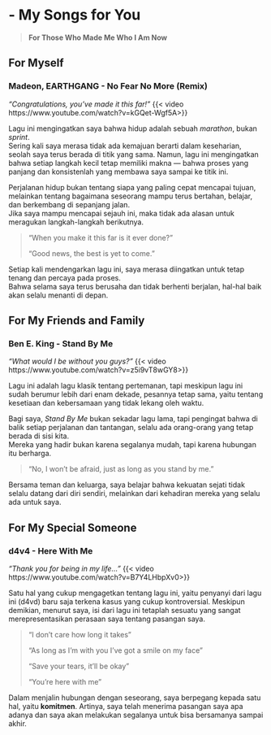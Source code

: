 # - My Songs for You
    
>**For Those Who Made Me Who I Am Now**

## For Myself 
### Madeon, EARTHGANG - No Fear No More (Remix) {.unnumbered}
*"Congratulations, you've made it this far!"*
{{< video https://www.youtube.com/watch?v=kGQet-Wgf5A>}}


Lagu ini mengingatkan saya bahwa hidup adalah sebuah *marathon*, bukan *sprint*.  
Sering kali saya merasa tidak ada kemajuan berarti dalam keseharian, seolah saya terus berada di titik yang sama. Namun, lagu ini mengingatkan bahwa setiap langkah kecil tetap memiliki makna — bahwa proses yang panjang dan konsistenlah yang membawa saya sampai ke titik ini.

Perjalanan hidup bukan tentang siapa yang paling cepat mencapai tujuan, melainkan tentang bagaimana seseorang mampu terus bertahan, belajar, dan berkembang di sepanjang jalan.  
Jika saya mampu mencapai sejauh ini, maka tidak ada alasan untuk meragukan langkah-langkah berikutnya.

> “When you make it this far is it ever done?”  
>
> “Good news, the best is yet to come.”

Setiap kali mendengarkan lagu ini, saya merasa diingatkan untuk tetap tenang dan percaya pada proses.  
Bahwa selama saya terus berusaha dan tidak berhenti berjalan, hal-hal baik akan selalu menanti di depan.


## For My Friends and Family
### Ben E. King - Stand By Me {.unnumbered}
*"What would I be without you guys?"*
{{< video https://www.youtube.com/watch?v=z5i9vT8wGY8>}}


Lagu ini adalah lagu klasik tentang pertemanan, tapi meskipun lagu ini sudah berumur lebih dari enam dekade, pesannya tetap sama, yaitu tentang kesetiaan dan kebersamaan yang tidak lekang oleh waktu.

Bagi saya, *Stand By Me* bukan sekadar lagu lama, tapi pengingat bahwa di balik setiap perjalanan dan tantangan, selalu ada orang-orang yang tetap berada di sisi kita.  
Mereka yang hadir bukan karena segalanya mudah, tapi karena hubungan itu berharga.

> “No, I won’t be afraid, just as long as you stand by me.”

Bersama teman dan keluarga, saya belajar bahwa kekuatan sejati tidak selalu datang dari diri sendiri, melainkan dari kehadiran mereka yang selalu ada untuk saya.


## For My Special Someone
###  d4v4 - Here With Me {.unnumbered}
*"Thank you for being in my life..."*
{{< video https://www.youtube.com/watch?v=B7Y4LHbpXv0>}}


Satu hal yang cukup mengagetkan tentang lagu ini, yaitu penyanyi dari lagu ini (d4vd) baru saja terkena kasus yang cukup kontroversial. Meskipun demikian, menurut saya, isi dari lagu ini tetaplah sesuatu yang sangat merepresentasikan perasaan saya tentang pasangan saya. 

> "I don't care how long it takes"
>
> "As long as I'm with you I've got a smile on my face"
>
> "Save your tears, it'll be okay"
>
> "You're here with me"

Dalam menjalin hubungan dengan seseorang, saya berpegang kepada satu hal, yaitu **komitmen**. Artinya, saya telah menerima pasangan saya apa adanya dan saya akan melakukan segalanya untuk bisa bersamanya sampai akhir.



